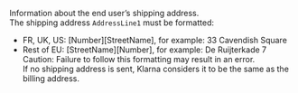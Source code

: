   

  

  

  
<ParamField body="Shipping" type="object" >   
    
Information about the end user’s shipping address.  
The shipping address `AddressLine1` must be formatted:  
- FR, UK, US: [Number][StreetName], for example: 33 Cavendish Square  
- Rest of EU: [StreetName][Number], for example: De Ruijterkade 7  
Caution: Failure to follow this formatting may result in an error.  
If no shipping address is sent, Klarna considers it to be the same as the billing address.   

<Expandable title="properties">  
<FirstName />  
  
<LastName />  
<Address1 />  
  

</Expandable> 
</ParamField>